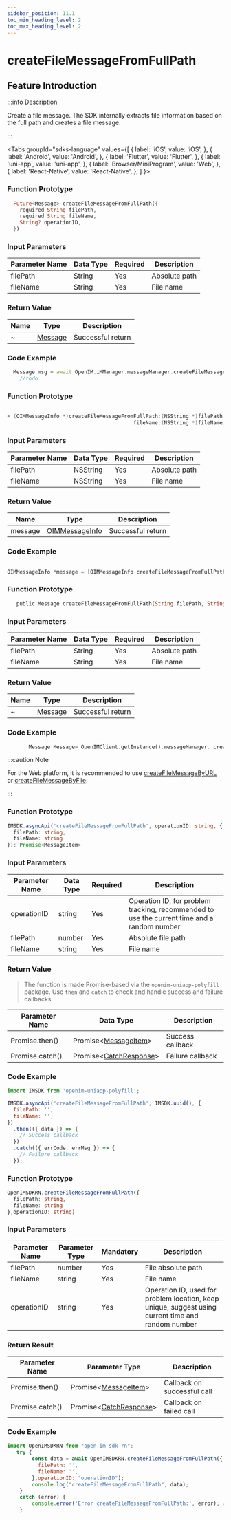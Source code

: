 ```yaml
---
sidebar_position: 11.1
toc_min_heading_level: 2
toc_max_heading_level: 2
---
```


# createFileMessageFromFullPath

## Feature Introduction

:::info Description

Create a file message. The SDK internally extracts file information based on the full path and creates a file message.

:::

<Tabs
groupId="sdks-language"
values={[
{ label: 'iOS', value: 'iOS', },
{ label: 'Android', value: 'Android', },
{ label: 'Flutter', value: 'Flutter', },
{ label: 'uni-app', value: 'uni-app', },
{ label: 'Browser/MiniProgram', value: 'Web', },
{ label: 'React-Native', value: 'React-Native', },
]
}>

<TabItem value="Flutter">

### Function Prototype

```dart showLineNumbers
  Future<Message> createFileMessageFromFullPath({
    required String filePath,
    required String fileName,
    String? operationID,
  })
```

### Input Parameters

| Parameter Name | Data Type | Required | Description   |
| -------------- | --------- | -------- | ------------- |
| filePath       | String    | Yes      | Absolute path |
| fileName       | String    | Yes      | File name     |

### Return Value

| Name | Type                                             | Description    |
| ---- | ------------------------------------------------ | -------------- |
| ~    | [Message](/class/message/messageInfo.mdx)        | Successful return |

### Code Example

```dart showLineNumbers
  Message msg = await OpenIM.iMManager.messageManager.createFileMessageFromFullPath(filePath: filePath, fileName: fileName);
    //todo
```

</TabItem>

<TabItem value="iOS">

### Function Prototype

```swift showLineNumbers

+ (OIMMessageInfo *)createFileMessageFromFullPath:(NSString *)filePath
                                         fileName:(NSString *)fileName;

```

### Input Parameters

| Parameter Name | Data Type | Required | Description   |
| -------------- | --------- | -------- | ------------- |
| filePath       | NSString  | Yes      | Absolute path |
| fileName       | NSString  | Yes      | File name     |

### Return Value

| Name    | Type                                                      | Description    |
| ------- | --------------------------------------------------------- | -------------- |
| message | [OIMMessageInfo](/class/message/messageInfo.mdx)          | Successful return |

### Code Example

```swift showLineNumbers

OIMMessageInfo *message = [OIMMessageInfo createFileMessageFromFullPath:@"" fileName:@""];

```

</TabItem>

<TabItem value="Android">

### Function Prototype

```dart showLineNumbers
   public Message createFileMessageFromFullPath(String filePath, String fileName)
```

### Input Parameters

| Parameter Name | Data Type | Required | Description   |
| -------------- | --------- | -------- | ------------- |
| filePath       | String    | Yes      | Absolute path |
| fileName       | String    | Yes      | File name     |

### Return Value

| Name | Type                                             | Description    |
| ---- | ------------------------------------------------ | -------------- |
| ~    | [Message](/class/message/messageInfo.mdx)        | Successful return |

### Code Example

```dart showLineNumbers
       Message Message= OpenIMClient.getInstance().messageManager. createFileMessageFromFullPath( filePath,  fileName)
```

</TabItem>

<TabItem value="Web">

:::caution Note

For the Web platform, it is recommended to use [createFileMessageByURL](/api/message/createFileMessageByURL.mdx) or [createFileMessageByFile](/api/message/createFileMessageByFile.mdx).

:::

</TabItem>

<TabItem value="uni-app">

### Function Prototype

```ts showLineNumbers
IMSDK.asyncApi('createFileMessageFromFullPath', operationID: string, {
  filePath: string,
  fileName: string
}): Promise<MessageItem>
```

### Input Parameters

| Parameter Name | Data Type | Required | Description                                           |
| -------------- | --------- | -------- | ----------------------------------------------------- |
| operationID    | string    | Yes      | Operation ID, for problem tracking, recommended to use the current time and a random number |
| filePath       | number    | Yes      | Absolute file path                                    |
| fileName       | string    | Yes      | File name                                             |

### Return Value

> The function is made Promise-based via the `openim-uniapp-polyfill` package. Use `then` and `catch` to check and handle success and failure callbacks.

| Parameter Name  | Data Type                                                     | Description       |
| --------------- | ------------------------------------------------------------- | ----------------- |
| Promise.then()  | Promise<[MessageItem](/class/message/messageInfo.mdx)\>      | Success callback  |
| Promise.catch() | Promise<[CatchResponse](/class/response.mdx)\>                | Failure callback  |

### Code Example

```js showLineNumbers
import IMSDK from 'openim-uniapp-polyfill';

IMSDK.asyncApi('createFileMessageFromFullPath', IMSDK.uuid(), {
  filePath: '',
  fileName: '',
})
  .then(({ data }) => {
    // Success callback
  })
  .catch(({ errCode, errMsg }) => {
    // Failure callback
  });
```

</TabItem>

<TabItem value="React-Native">

### Function Prototype

```ts showLineNumbers
OpenIMSDKRN.createFileMessageFromFullPath({
  filePath: string,
  fileName: string
},operationID: string)
```

### Input Parameters

| Parameter Name    | Parameter Type | Mandatory | Description                                                   |
| ----------- | -------- | -------- | ------------------------------------------------------- |
| filePath    | number   | Yes       | File absolute path                                            |
| fileName    | string   | Yes       | File name                                                |
| operationID | string   | Yes       | Operation ID, used for problem location, keep unique, suggest using current time and random number |

### Return Result

| Parameter Name        | Parameter Type                                                         | Description        |
| --------------- | ---------------------------------------------------------------- | ------------ |
| Promise.then()  | Promise<[MessageItem](/class/message/messageInfo.mdx)\> | Callback on successful call |
| Promise.catch() | Promise<[CatchResponse](/class/response.mdx)\>          | Callback on failed call |



### Code Example

```js showLineNumbers
import OpenIMSDKRN from "open-im-sdk-rn";
   try {
        const data = await OpenIMSDKRN.createFileMessageFromFullPath({
          filePath: '',
          fileName: '',
        },operationID: "operationID");
        console.log("createFileMessageFromFullPath", data);
    }
    catch (error) {
        console.error('Error createFileMessageFromFullPath:', error); // Log the error
    }
```

</TabItem>
</Tabs>